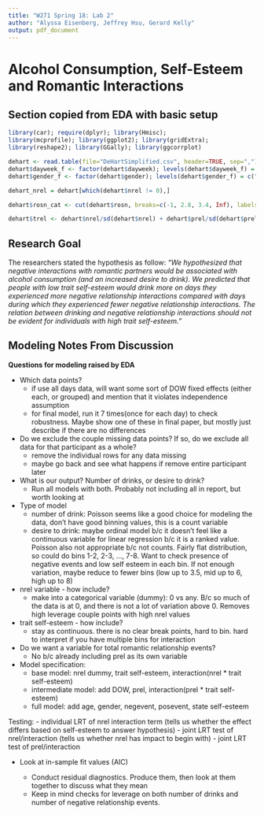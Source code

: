 ```yaml
---
title: "W271 Spring 18: Lab 2"
author: "Alyssa Eisenberg, Jeffrey Hsu, Gerard Kelly"
output: pdf_document
---
```


# Alcohol Consumption, Self-Esteem and Romantic Interactions

## Section copied from EDA with basic setup
```r
library(car); require(dplyr); library(Hmisc); 
library(mcprofile); library(ggplot2); library(gridExtra); 
library(reshape2); library(GGally); library(ggcorrplot)

dehart <- read.table(file="DeHartSimplified.csv", header=TRUE, sep=",")
dehart$dayweek_f <- factor(dehart$dayweek); levels(dehart$dayweek_f) = c("mon","tue","wed","thu","fri","sat","sun")
dehart$gender_f <- factor(dehart$gender); levels(dehart$gender_f) = c("male","female")

dehart_nrel = dehart[which(dehart$nrel != 0),]

dehart$rosn_cat <- cut(dehart$rosn, breaks=c(-1, 2.8, 3.4, Inf), labels = c("low", "mid", "high"))

dehart$trel <- dehart$nrel/sd(dehart$nrel) + dehart$prel/sd(dehart$prel)
```

## Research Goal
The researchers stated the hypothesis as follow: *"We hypothesized that negative interactions with romantic partners would be associated with alcohol consumption (and an increased desire to drink). We predicted that people with low trait self-esteem would drink more on days they experienced more negative relationship interactions compared with days during which they experienced fewer negative relationship interactions. The relation between drinking and negative relationship interactions should not be evident for individuals with high trait self-esteem."*  

## Modeling Notes From Discussion

**Questions for modeling raised by EDA**

- Which data points?
    - if use all days data, will want some sort of DOW fixed effects (either each, or grouped) and mention that it violates independence assumption
    - for final model, run it 7 times(once for each day) to check robustness. Maybe show one of these in final paper, but mostly just describe if there are no differences

- Do we exclude the couple missing data points? If so, do we exclude all data for that participant as a whole?
    - remove the individual rows for any data missing
    - maybe go back and see what happens if remove entire participant later

- What is our output? Number of drinks, or desire to drink?
    - Run all models with both. Probably not including all in report, but worth looking at

- Type of model
    - number of drink: Poisson seems like a good choice for modeling the data, don't have good binning values, this is a count variable
    - desire to drink: maybe ordinal model b/c it doesn't feel like a continuous variable for linear regression b/c it is a ranked value. Poisson also not appropriate b/c not counts. Fairly flat distribution, so could do bins 1-2, 2-3, ..., 7-8. Want to check presence of negative events and low self esteem in each bin. If not enough variation, maybe reduce to fewer bins (low up to 3.5, mid up to 6, high up to 8)

- nrel variable - how include?
    - make into a categorical variable (dummy): 0 vs any. B/c so much of the data is at 0, and there is not a lot of variation above 0. Removes high leverage couple points with high nrel values


- trait self-esteem - how include?
    - stay as continuous. there is no clear break points, hard to bin. hard to interpret if you have multiple bins for interaction

- Do we want a variable for total romantic relationship events?
    - No b/c already including prel as its own variable

- Model specification:
    - base model: nrel dummy, trait self-esteem, interaction(nrel * trait self-esteem)
    - intermediate model: add DOW, prel, interaction(prel * trait self-esteem)
    - full model: add age, gender, negevent, posevent, state self-esteem

Testing:
    - individual LRT of nrel interaction term (tells us whether the effect differs based on self-esteem to answer hypothesis)
    - joint LRT test of nrel/interaction (tells us whether nrel has impact to begin with)
    - joint LRT test of prel/interaction

- Look at in-sample fit values (AIC)

    - Conduct residual diagnostics. Produce them, then look at them together to discuss what they mean
    - Keep in mind checks for leverage on both number of drinks and number of negative relationship events.

